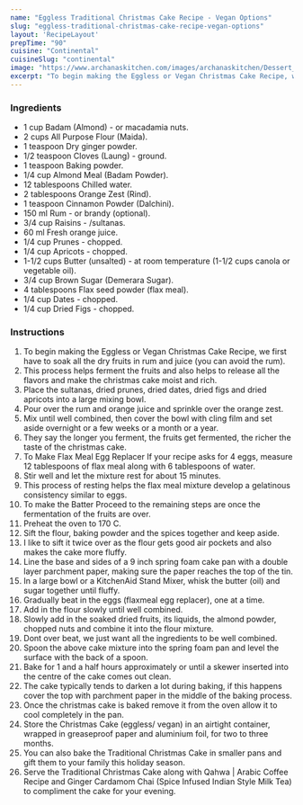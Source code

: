 ---
name: "Eggless Traditional Christmas Cake Recipe - Vegan Options"
slug: "eggless-traditional-christmas-cake-recipe-vegan-options"
layout: 'RecipeLayout'
prepTime: "90"
cuisine: "Continental"
cuisineSlug: "continental"
image: "https://www.archanaskitchen.com/images/archanaskitchen/Dessert_Cakes/Christmas_cake_eggless_vegan_recipe_shutterstock_101975176.jpg"
excerpt: "To begin making the Eggless or Vegan Christmas Cake Recipe, we first have to soak all the dry fruits in rum and juice you can avoid the rum"
---

### Ingredients

- 1 cup Badam (Almond) - or macadamia nuts.
- 2 cups All Purpose Flour (Maida).
- 1 teaspoon Dry ginger powder.
- 1/2 teaspoon Cloves (Laung) - ground.
- 1 teaspoon Baking powder.
- 1/4 cup Almond Meal (Badam Powder).
- 12 tablespoons Chilled water.
- 2 tablespoons Orange Zest (Rind).
- 1 teaspoon Cinnamon Powder (Dalchini).
- 150 ml Rum - or brandy  (optional).
- 3/4 cup Raisins - /sultanas.
- 60 ml Fresh orange juice.
- 1/4 cup Prunes - chopped.
- 1/4 cup Apricots - chopped.
- 1-1/2 cups Butter (unsalted) - at room temperature (1-1/2 cups canola or vegetable oil).
- 3/4 cup Brown Sugar (Demerara Sugar).
- 4 tablespoons Flax seed powder (flax meal).
- 1/4 cup Dates - chopped.
- 1/4 cup Dried Figs - chopped.

### Instructions

1. To begin making the Eggless or Vegan Christmas Cake Recipe, we first have to soak all the dry fruits in rum and juice (you can avoid the rum).
1. This process helps ferment the fruits and also helps to release all the flavors and make the christmas cake moist and rich.
1. Place the sultanas, dried prunes, dried dates, dried figs and dried apricots into a large mixing bowl.
1. Pour over the rum and orange juice and sprinkle over the orange zest.
1. Mix until well combined, then cover the bowl with cling film and set aside overnight or a few weeks or a month or a year.
1. They say the longer you ferment, the fruits get fermented, the richer the taste of the christmas cake.
1. To Make Flax Meal Egg Replacer If your recipe asks for 4 eggs, measure 12 tablespoons of flax meal along with 6 tablespoons of water.
1. Stir well and let the mixture rest for about 15 minutes.
1. This process of resting helps the flax meal mixture develop a gelatinous consistency similar to eggs.
1. To make the Batter Proceed to the remaining steps are once the fermentation of the fruits are over.
1. Preheat the oven to 170 C.
1. Sift the flour, baking powder and the spices together and keep aside.
1. I like to sift it twice over as the flour gets good air pockets and also makes the cake more fluffy.
1. Line the base and sides of a 9 inch spring foam cake pan with a double layer parchment paper, making sure the paper reaches the top of the tin.
1. In a large bowl or a KitchenAid Stand Mixer, whisk the butter (oil) and sugar together until fluffy.
1. Gradually beat in the eggs (flaxmeal egg replacer), one at a time.
1. Add in the flour slowly until well combined.
1. Slowly add in the soaked dried fruits, its liquids, the almond powder, chopped nuts and combine it into the flour mixture.
1. Dont over beat, we just want all the ingredients to be well combined.
1. Spoon the above cake mixture into the spring foam pan and level the surface with the back of a spoon.
1. Bake for 1 and a half hours approximately or until a skewer inserted into the centre of the cake comes out clean.
1. The cake typically tends to darken a lot during baking, if this happens cover the top with parchment paper in the middle of the baking process.
1. Once the christmas cake is baked remove it from the oven allow it to cool completely in the pan.
1. Store the Christmas Cake (eggless/ vegan) in an airtight container, wrapped in greaseproof paper and aluminium foil, for two to three months.
1. You can also bake the Traditional Christmas Cake in smaller pans and gift them to your family this holiday season.
1. Serve the Traditional Christmas Cake along with Qahwa | Arabic Coffee Recipe and Ginger Cardamom Chai (Spice Infused Indian Style Milk Tea) to compliment the cake for your evening.
